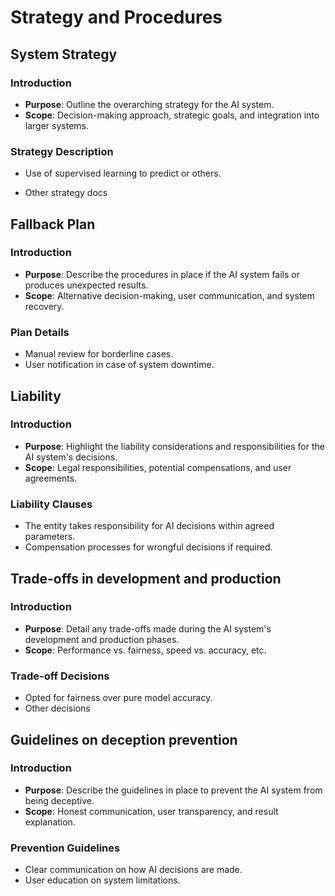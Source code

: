 # Strategy and Procedures

## System Strategy

### Introduction
* **Purpose**: Outline the overarching strategy for the AI system.
* **Scope**: Decision-making approach, strategic goals, and integration into larger systems.

### Strategy Description
* Use of supervised learning to predict or others.

* Other strategy docs


## Fallback Plan

### Introduction
* **Purpose**: Describe the procedures in place if the AI system fails or produces unexpected results.
* **Scope**: Alternative decision-making, user communication, and system recovery.

### Plan Details
* Manual review for borderline cases.
* User notification in case of system downtime.

## Liability

### Introduction
* **Purpose**: Highlight the liability considerations and responsibilities for the AI system's decisions.
* **Scope**: Legal responsibilities, potential compensations, and user agreements.

### Liability Clauses
* The entity takes responsibility for AI decisions within agreed parameters.
* Compensation processes for wrongful decisions if required.

## Trade-offs in development and production

### Introduction
* **Purpose**: Detail any trade-offs made during the AI system's development and production phases.
* **Scope**: Performance vs. fairness, speed vs. accuracy, etc.

### Trade-off Decisions
* Opted for fairness over pure model accuracy.
* Other decisions

## Guidelines on deception prevention

### Introduction
* **Purpose**: Describe the guidelines in place to prevent the AI system from being deceptive.
* **Scope**: Honest communication, user transparency, and result explanation.

### Prevention Guidelines
* Clear communication on how AI decisions are made.
* User education on system limitations.
